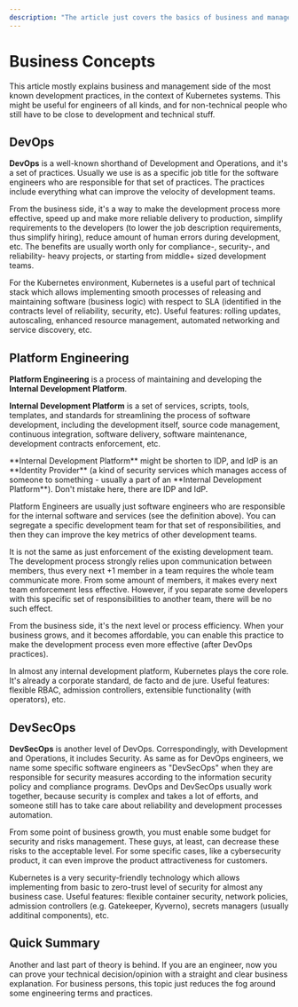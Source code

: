 ```yaml
---
description: "The article just covers the basics of business and management side of the Kubernetes as a technology in a company. Engineers should like to use it for explaining their management why they need Kubernetes in their project."
---
```


# Business Concepts

This article mostly explains business and management side of the most known
development practices, in the context of Kubernetes systems. This might be useful
for engineers of all kinds, and for non-technical people who still have to be
close to development and technical stuff.

## DevOps

**DevOps** is a well-known shorthand of Development and Operations, and it's a set
of practices. Usually we use is as a specific job title for the software engineers
who are responsible for that set of practices. The practices include everything
what can improve the velocity of development teams.

From the business side, it's a way to make the development process more effective,
speed up and make more reliable delivery to production, simplify requirements to
the developers (to lower the job description requirements, thus simplify hiring),
reduce amount of human errors during development, etc. The benefits are usually
worth only for compliance-, security-, and reliability- heavy projects, or starting
from middle+ sized development teams.

For the Kubernetes environment, Kubernetes is a useful part of technical stack which
allows implementing smooth processes of releasing and maintaining software (business
logic) with respect to SLA (identified in the contracts level of reliability,
security, etc). Useful features: rolling updates, autoscaling, enhanced resource
management, automated networking and service discovery, etc.

## Platform Engineering

**Platform Engineering** is a process of maintaining and developing the **Internal
Development Platform**. 

**Internal Development Platform** is a set of services, scripts, tools, templates, and
standards for streamlining the process of software development, including the
development itself, source code management, continuous integration, software delivery,
software maintenance, development contracts enforcement, etc.

<Callout type="warning">
**Internal Development Platform** might be shorten to IDP, and IdP is an
**Identity Provider** (a kind of security services which manages access of someone
to something - usually a part of an **Internal Development Platform**). Don't mistake
here, there are IDP and IdP.
</Callout>

Platform Engineers are usually just software engineers who are responsible for the
internal software and services (see the definition above). You can segregate a
specific development team for that set of responsibilities, and then they can
improve the key metrics of other development teams.

It is not the same as just enforcement of the existing development team. The
development process strongly relies upon communication between members, thus
every next +1 member in a team requires the whole team communicate more. From
some amount of members, it makes every next team enforcement less effective.
However, if you separate some developers with this specific set of responsibilities
to another team, there will be no such effect.

From the business side, it's the next level or process efficiency. When your
business grows, and it becomes affordable, you can enable this practice to make
the development process even more effective (after DevOps practices).

In almost any internal development platform, Kubernetes plays the core role. It's
already a corporate standard, de facto and de jure. Useful features: flexible RBAC,
admission controllers, extensible functionality (with operators), etc.

## DevSecOps

**DevSecOps** is another level of DevOps. Correspondingly, with Development and
Operations, it includes Security. As same as for DevOps engineers, we name
some specific software engineers as "DevSecOps" when they are responsible for
security measures according to the information security policy and compliance
programs. DevOps and DevSecOps usually work together, because security is complex
and takes a lot of efforts, and someone still has to take care about reliability
and development processes automation.

From some point of business growth, you must enable some budget for security and
risks management. These guys, at least, can decrease these risks to the acceptable
level. For some specific cases, like a cybersecurity product, it can even improve
the product attractiveness for customers.

Kubernetes is a very security-friendly technology which allows implementing from
basic to zero-trust level of security for almost any business case. Useful
features: flexible container security, network policies, admission controllers
(e.g. Gatekeeper, Kyverno), secrets managers (usually additinal components), etc.

## Quick Summary

Another and last part of theory is behind. If you are an engineer, now you can
prove your technical decision/opinion with a straight and clear business
explanation. For business persons, this topic just reduces the fog around some
engineering terms and practices.
